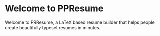 # Welcome to PPResume

Welcome to PRResume, a LaTeX based resume builder that helps people create
beautifully typeset resumes in minutes.
